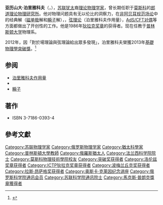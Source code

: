 {{Infobox scientist
| name              = 亚历山大·泊里雅科夫
| image             =
| birth_date        = {{birth date and age|1945|09|27|df=y}}
| birth_place       = [[莫斯科|莫斯科]]
| nationality       =
| death_date        =
| death_place       =
| field             = [[理论物理|理论物理]]
| work_institution  = [[普林斯顿大学|普林斯顿大学]]<br />[[郎道理论物理研究所|郎道理论物理研究所]]
| alma_mater        = [[莫斯科物理技术学院|莫斯科物理技术学院]]
| doctoral_advisor  = Karen Ter-Martirosian
| doctoral_students =
| known_for         = {{tsl|en|two-dimensional conformal field theory|二维共形场论}}<br />[[AdS/CFT对偶|AdS/CFT对偶]]<br />[[弦理论|弦理论]]
| prizes            = [[基礎物理學突破獎|基礎物理學突破獎]] (2013)<br />[[拉斯·昂薩格獎|拉斯·昂薩格獎]] (2011)<br />[[哈維獎|哈維獎]] (2010)<br />[[波梅兰丘克奖|波梅兰丘克奖]] (2004)<br />[[奧斯卡·克萊因獎章|奧斯卡·克萊因獎章]] (1996)<br />[[洛侖茲獎章|洛侖茲獎章]] (1994)<br />[[丹尼·海涅曼数学物理奖|丹尼·海涅曼数学物理奖]] (1986)<br />[[狄拉克奖章|狄拉克奖章]] (1986)
| signature         =
| footnotes         =
}}

'''亚历山大·泊里雅科夫'''（{{lang-ru|'''Александр Поляков'''}}，{{bd|1945年|9月27日|catIdx=P}}），[[苏联|苏联]][[犹太|犹太]]裔[[理论物理学家|理论物理学家]]，曾长期任职于[[莫斯科|莫斯科]]的[[郎道理论物理研究所|郎道理论物理研究所]]。他对物理问题具有无以伦比的洞察力，在[[楊-米爾斯理論|非阿贝耳规范场论]]中的经典解（[[磁单极|磁单极]]解和[[瞬子|瞬子]]解），{{tsl|en|two-dimensional conformal field theory|二维共形场论}}，[[弦理论|弦理论]]（泊里雅科夫作用量），[[AdS/CFT对偶|AdS/CFT对偶]]等方面都做出了开创性的工作。他是1986年[[狄拉克奖章|狄拉克奖章]]的获得者。现在任教于[[普林斯顿大学|普林斯顿大学]]物理系。

2012年，因「對於場理論與弦理論給出眾多發現」，泊里雅科夫榮獲2013年[[基礎物理學突破獎|基礎物理學突破獎]]。<ref name=Laureates>{{cite web | url =https://breakthroughprize.org/Prize/1 | title =Fundamental Physics Breakthrough Prize Laureates | website =Fundamental Physics Breakthrough Prize | publisher =Breakthrough Prize | accessdate =2015-11-18 | archive-date =2016-03-15 | archive-url =https://web.archive.org/web/20160315045423/https://breakthroughprize.org/Prize/1 | dead-url =no }}</ref>

== 参阅 ==
* [[泊里雅科夫作用量|泊里雅科夫作用量]]
* {{tsl|en|'t Hooft–Polyakov monopole|特·胡夫特-泊里雅科夫磁单极}}
* [[瞬子|瞬子]]

== 著作 ==
* {{lang|en|Polyakov, A. M. "Gauge Fields and Strings", Harwood Academic Publishers,}}  ISBN 3-7186-0393-4

== 參考文獻 ==
{{reflist}}

{{弦理论}}
{{量子场论}}
{{突破奖获得者}}
{{洛伦兹奖章获得者}}
{{波梅兰丘克奖获得者}}
{{拉斯·昂萨格奖获得者}}
{{ICTP狄拉克奖章获得者}}
{{奥斯卡·克莱因纪念讲座}}
{{丹尼·海涅曼数学物理奖获得者}}
{{马克斯·普朗克奖章获得者}}
{{Authority control}}
{{DEFAULTSORT:Polyakov, Alexander Markovich}}
[[Category:苏联物理学家|Category:苏联物理学家]]
[[Category:俄罗斯物理学家|Category:俄罗斯物理学家]]
[[Category:猶太科學家|Category:猶太科學家]]
[[Category:普林斯頓大學教師|Category:普林斯頓大學教師]]
[[Category:俄羅斯猶太人|Category:俄羅斯猶太人]]
[[Category:法兰西科学院院士|Category:法兰西科学院院士]]
[[Category:莫斯科物理技術學院校友|Category:莫斯科物理技術學院校友]]
[[Category:突破奖获得者|Category:突破奖获得者]]
[[Category:洛伦兹奖章获得者|Category:洛伦兹奖章获得者]]
[[Category:ICTP狄拉克奖章获得者|Category:ICTP狄拉克奖章获得者]]
[[Category:波梅兰丘克奖获得者|Category:波梅兰丘克奖获得者]]
[[Category:拉斯·昂萨格奖获得者|Category:拉斯·昂萨格奖获得者]]
[[Category:奥斯卡·克莱因纪念讲座|Category:奥斯卡·克莱因纪念讲座]]
[[Category:俄罗斯科学院通讯会员|Category:俄罗斯科学院通讯会员]]
[[Category:苏联科学院通讯院士|Category:苏联科学院通讯院士]]
[[Category:馬克斯·普朗克獎章獲得者|Category:馬克斯·普朗克獎章獲得者]]